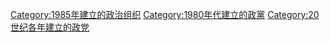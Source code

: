 {{Cat topic in year|topic=建立的政黨|year=1985}}

[[Category:1985年建立的政治组织|Category:1985年建立的政治组织]]
[[Category:1980年代建立的政黨|Category:1980年代建立的政黨]]
[[Category:20世纪各年建立的政党|Category:20世纪各年建立的政党]]